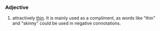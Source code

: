 ===Adjective===

# attractively [[thin]]. It is mainly used as a compliment, as words like "thin" and "skinny" could be used in negative connotations.